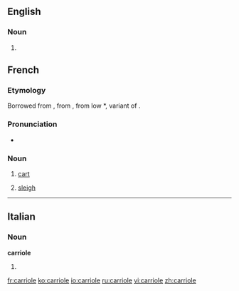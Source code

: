 == English ==

=== Noun ===
{{en-noun}}

# {{alternate spelling of|cariole}}

==French==

===Etymology===
Borrowed from {{etyl|pro|fr}} {{term|carriola}}, from {{term|carri||chariot}}, from low {{etyl|la|fr}} *{{term||carreum}}, variant of {{term|carrus}}.

===Pronunciation===
* {{IPA|/kaʁjɔl/|lang=fr}}

===Noun===
{{fr-noun|f}}

# [[cart]]
# {{Canadian French}} [[sleigh]]

----

==Italian==

===Noun===
'''carriole''' {{f}}

# {{plural of|[[carriola]]|lang=Italian}}

[[fr:carriole]]
[[ko:carriole]]
[[io:carriole]]
[[ru:carriole]]
[[vi:carriole]]
[[zh:carriole]]